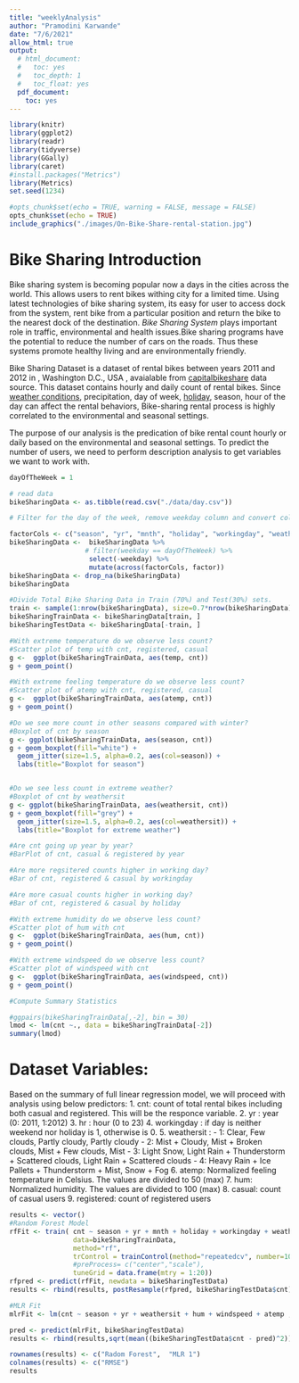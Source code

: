 ```yaml
---
title: "weeklyAnalysis"
author: "Pramodini Karwande"
date: "7/6/2021"
allow_html: true
output:
  # html_document:  
  #   toc: yes
  #   toc_depth: 1
  #   toc_float: yes  
  pdf_document:
    toc: yes
---
```


```r
library(knitr)
library(ggplot2)
library(readr)
library(tidyverse)
library(GGally)
library(caret)
#install.packages("Metrics")
library(Metrics)
set.seed(1234)

#opts_chunk$set(echo = TRUE, warning = FALSE, message = FALSE)
opts_chunk$set(echo = TRUE)
include_graphics("./images/On-Bike-Share-rental-station.jpg")
```


# Bike Sharing Introduction
Bike sharing system is becoming popular now a days in the cities across the world. This allows users to rent bikes withing city for a limited time. Using latest technologies of bike sharing system, its easy for user to access dock from the system, rent bike from a particular position and return the bike to the nearest dock of the destination. _Bike Sharing System_ plays important role in traffic, environmental and health issues.Bike sharing programs have the potential to reduce the number of cars on the roads. Thus these systems promote healthy living and are environmentally friendly.

Bike Sharing Dataset is a dataset of rental bikes between years 2011 and 2012 in , Washington D.C., USA , avaialable from [capitalbikeshare]("http://capitalbikeshare.com/system-data") data source. This dataset contains hourly and daily count of rental bikes. Since [weather conditions]("http://www.freemeteo.com"),  precipitation, day of week, [holiday]("http://dchr.dc.gov/page/holiday-schedule"), season, hour of the day can affect the rental behaviors, Bike-sharing rental process is highly correlated to the environmental and seasonal settings.

The purpose of our analysis is the predication of bike rental count hourly or daily based on the environmental and seasonal settings. To predict the number of users, we need to perform description analysis to get variables we want to work with.

```r
dayOfTheWeek = 1

# read data
bikeSharingData <- as.tibble(read.csv("./data/day.csv"))

# Filter for the day of the week, remove weekday column and convert columns to factor as appropriate.

factorCols <- c("season", "yr", "mnth", "holiday", "workingday", "weathersit")
bikeSharingData <-  bikeSharingData %>% 
                   # filter(weekday == dayOfTheWeek) %>% 
                    select(-weekday) %>% 
                    mutate(across(factorCols, factor))
bikeSharingData <- drop_na(bikeSharingData)
bikeSharingData

#Divide Total Bike Sharing Data in Train (70%) and Test(30%) sets.
train <- sample(1:nrow(bikeSharingData), size=0.7*nrow(bikeSharingData))
bikeSharingTrainData <- bikeSharingData[train, ]
bikeSharingTestData <- bikeSharingData[-train, ]

#With extreme temperature do we observe less count?
#Scatter plot of temp with cnt, registered, casual
g <-  ggplot(bikeSharingTrainData, aes(temp, cnt)) 
g + geom_point()

#With extreme feeling temperature do we observe less count?
#Scatter plot of atemp with cnt, registered, casual
g <-  ggplot(bikeSharingTrainData, aes(atemp, cnt)) 
g + geom_point()

#Do we see more count in other seasons compared with winter?
#Boxplot of cnt by season
g <- ggplot(bikeSharingTrainData, aes(season, cnt))
g + geom_boxplot(fill="white") +
  geom_jitter(size=1.5, alpha=0.2, aes(col=season)) +
  labs(title="Boxplot for season")


#Do we see less count in extreme weather?
#Boxplot of cnt by weathersit
g <- ggplot(bikeSharingTrainData, aes(weathersit, cnt))
g + geom_boxplot(fill="grey") +
  geom_jitter(size=1.5, alpha=0.2, aes(col=weathersit)) +
  labs(title="Boxplot for extreme weather")

#Are cnt going up year by year?
#BarPlot of cnt, casual & registered by year 

#Are more regsitered counts higher in working day?
#Bar of cnt, registered & casual by workingday

#Are more casual counts higher in working day?
#Bar of cnt, registered & casual by holiday

#With extreme humidity do we observe less count?
#Scatter plot of hum with cnt
g <-  ggplot(bikeSharingTrainData, aes(hum, cnt)) 
g + geom_point()

#With extreme windspeed do we observe less count?
#Scatter plot of windspeed with cnt
g <-  ggplot(bikeSharingTrainData, aes(windspeed, cnt)) 
g + geom_point()

#Compute Summary Statistics

#ggpairs(bikeSharingTrainData[,-2], bin = 30)
lmod <- lm(cnt ~., data = bikeSharingTrainData[-2])
summary(lmod)

```
# Dataset Variables:
Based on the summary of full linear regression model, we will proceed with analysis using below predictors:
1. cnt: count of total rental bikes including both casual and registered. This will be the responce variable.
2. yr : year (0: 2011, 1:2012)
3. hr : hour (0 to 23)
4. workingday : if day is neither weekend nor holiday is 1, otherwise is 0.
5. weathersit : 
		- 1: Clear, Few clouds, Partly cloudy, Partly cloudy
		- 2: Mist + Cloudy, Mist + Broken clouds, Mist + Few clouds, Mist
		- 3: Light Snow, Light Rain + Thunderstorm + Scattered clouds, Light Rain + Scattered clouds
		- 4: Heavy Rain + Ice Pallets + Thunderstorm + Mist, Snow + Fog
6. atemp: Normalized feeling temperature in Celsius. The values are divided to 50 (max)
7. hum: Normalized humidity. The values are divided to 100 (max)
8. casual: count of casual users
9. registered: count of registered users


```r
results <- vector()
#Random Forest Model
rfFit <- train( cnt ~ season + yr + mnth + holiday + workingday + weathersit + atemp + hum + windspeed , 
                data=bikeSharingTrainData,
                method="rf",
                trControl = trainControl(method="repeatedcv", number=10),
                #preProcess= c("center","scale"),
                tuneGrid = data.frame(mtry = 1:20))
rfpred <- predict(rfFit, newdata = bikeSharingTestData)
results <- rbind(results, postResample(rfpred, bikeSharingTestData$cnt)[1])

#MLR Fit
mlrFit <- lm(cnt ~ season + yr + weathersit + hum + windspeed + atemp , data=bikeSharingTrainData)

pred <- predict(mlrFit, bikeSharingTestData)
results <- rbind(results,sqrt(mean((bikeSharingTestData$cnt - pred)^2)))

rownames(results) <- c("Radom Forest",  "MLR 1")
colnames(results) <- c("RMSE")
results
```

